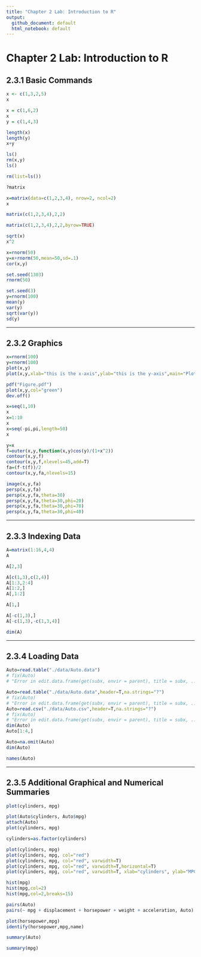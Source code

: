 ```yaml
---
title: "Chapter 2 Lab: Introduction to R"
output:
  github_document: default
  html_notebook: default
---
```



# Chapter 2 Lab: Introduction to R
## 2.3.1 Basic Commands

```r
x <- c(1,3,2,5)
x
```

```r
x = c(1,6,2)
x
y = c(1,4,3)
```

```r
length(x)
length(y)
x+y
```

```r
ls()
rm(x,y)
ls()
```

```r
rm(list=ls())
```

```r
?matrix
```

```r
x=matrix(data=c(1,2,3,4), nrow=2, ncol=2)
x
```

```r
matrix(c(1,2,3,4),2,2)
```

```r
matrix(c(1,2,3,4),2,2,byrow=TRUE)
```

```r
sqrt(x)
x^2
```

```r
x=rnorm(50)
y=x+rnorm(50,mean=50,sd=.1)
cor(x,y)
```

```r
set.seed(1303)
rnorm(50)
```

```r
set.seed(3)
y=rnorm(100)
mean(y)
var(y)
sqrt(var(y))
sd(y)
```


-----------

## 2.3.2 Graphics

```r
x=rnorm(100)
y=rnorm(100)
plot(x,y)
plot(x,y,xlab="this is the x-axis",ylab="this is the y-axis",main="Plot of X vs Y")
```

```r
pdf("Figure.pdf")
plot(x,y,col="green")
dev.off()
```

```r
x=seq(1,10)
x
x=1:10
x
x=seq(-pi,pi,length=50)
x
```

```r
y=x
f=outer(x,y,function(x,y)cos(y)/(1+x^2))
contour(x,y,f)
contour(x,y,f,nlevels=45,add=T)
fa=(f-t(f))/2
contour(x,y,fa,nlevels=15)
```

```r
image(x,y,fa)
persp(x,y,fa)
persp(x,y,fa,theta=30)
persp(x,y,fa,theta=30,phi=20)
persp(x,y,fa,theta=30,phi=70)
persp(x,y,fa,theta=30,phi=40)
```


-----------

## 2.3.3 Indexing Data

```r
A=matrix(1:16,4,4)
A
```

```r
A[2,3]
```

```r
A[c(1,3),c(2,4)]
A[1:3,2:4]
A[1:2,]
A[,1:2]
```

```r
A[1,]
```

```r
A[-c(1,3),]
A[-c(1,3),-c(1,3,4)]
```

```r
dim(A)
```


-----------

## 2.3.4 Loading Data

```r
Auto=read.table("./data/Auto.data")
# fix(Auto)
# "Error in edit.data.frame(get(subx, envir = parent), title = subx, ...) : X11 is not available"
```

```r
Auto=read.table("./data/Auto.data",header=T,na.strings="?")
# fix(Auto)
# "Error in edit.data.frame(get(subx, envir = parent), title = subx, ...) : X11 is not available"
Auto=read.csv("./data/Auto.csv",header=T,na.strings="?")
# fix(Auto)
# "Error in edit.data.frame(get(subx, envir = parent), title = subx, ...) : X11 is not available"
dim(Auto)
Auto[1:4,]
```

```r
Auto=na.omit(Auto)
dim(Auto)
```

```r
names(Auto)
```


-----------

## 2.3.5 Additional Graphical and Numerical Summaries

```r
plot(cylinders, mpg)
```

```r
plot(Auto$cylinders, Auto$mpg)
attach(Auto)
plot(cylinders, mpg)
```

```r
cylinders=as.factor(cylinders)
```

```r
plot(cylinders, mpg)
plot(cylinders, mpg, col="red")
plot(cylinders, mpg, col="red", varwidth=T)
plot(cylinders, mpg, col="red", varwidth=T,horizontal=T)
plot(cylinders, mpg, col="red", varwidth=T, xlab="cylinders", ylab="MPG")
```

```r
hist(mpg)
hist(mpg,col=2)
hist(mpg,col=2,breaks=15)
```

```r
pairs(Auto)
pairs(~ mpg + displacement + horsepower + weight + acceleration, Auto)
```

```r
plot(horsepower,mpg)
identify(horsepower,mpg,name)
```

```r
summary(Auto)
```

```r
summary(mpg)
```




